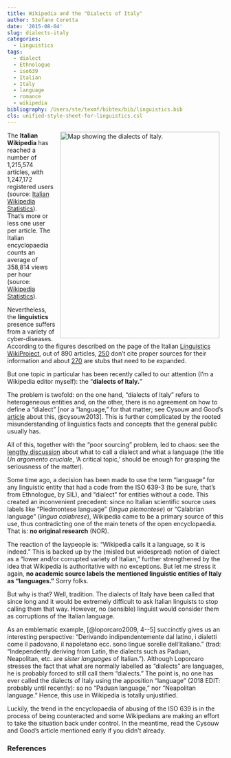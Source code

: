 ```yaml
---
title: Wikipedia and the "Dialects of Italy"
author: Stefano Coretta
date: '2015-08-04'
slug: dialects-italy
categories:
  - Linguistics
tags:
  - dialect
  - Ethnologue
  - iso639
  - Italian
  - Italy
  - language
  - romance
  - wikipedia
bibliography: /Users/ste/texmf/bibtex/bib/linguistics.bib
cls: unified-style-sheet-for-linguistics.csl
---
```


<img src="https://upload.wikimedia.org/wikipedia/commons/d/dd/Dialetti_parlati_in_Italia.png" alt="Map showing the dialects of Italy." width="371" height="480" align="right" hspace=10/> The **Italian Wikipedia** has reached a number of 1,215,574 articles, with 1,247,172 registered users (source: <a href="https://it.wikipedia.org/wiki/Speciale:Statistiche" target="_blank">Italian Wikipedia Statistics</a>). That&#8217;s more or less one user per article. The Italian encyclopaedia counts an average of 358,814 views per hour (source: <a href="https://stats.wikimedia.org/EN/Sitemap.htm" target="_blank">Wikipedia Statistics</a>).

Nevertheless, the **linguistics** presence suffers from a variety of cyber-diseases. According to the figures described on the page of the Italian <a href="https://it.wikipedia.org/wiki/Progetto:Linguistica" target="_blank">Linguistics WikiProject</a>, out of 890 articles, <a href="https://it.wikipedia.org/wiki/Categoria:Senza_fonti_-_linguistica" target="_blank">250</a> don&#8217;t cite proper sources for their information and about <a href="https://it.wikipedia.org/wiki/Categoria:Stub_-_linguistica" target="_blank">270</a> are stubs that need to be expanded.

But one topic in particular has been recently called to our attention (I&#8217;m a Wikipedia editor myself): the "**dialects of Italy.**"

The problem is twofold: on the one hand, "dialects of Italy" refers to heterogeneous entities and, on the other, there is no agreement on how to define a "dialect" [nor a "language," for that matter; see Cysouw and Good&#8217;s <a href="http://scholarspace.manoa.hawaii.edu/handle/10125/4606" target="_blank">article</a> about this, @cysouw2013]. This is further complicated by the rooted misunderstanding of linguistics facts and concepts that the general public usually has.

All of this, together with the "poor sourcing" problem, led to chaos: see the <a href="https://it.wikipedia.org/wiki/Discussioni_progetto:Linguistica/Archivio15#Un_argomento_cruciale" target="_blank">lengthy discussion</a> about what to call a dialect and what a language (the title _Un argomento cruciale_, &#8216;A critical topic,&#8217; should be enough for grasping the seriousness of the matter).

Some time ago, a decision has been made to use the term "language" for any linguistic entity that had a code from the ISO 639-3 (to be sure, that&#8217;s from Ethnologue, by SIL), and "dialect" for entities without a code. This created an inconvenient precedent: since no Italian scientific source uses labels like "Piedmontese language" (_lingua piemontese_) or "Calabrian language" (_lingua calabrese_), Wikipedia came to be a primary source of this use, thus contradicting one of the main tenets of the open encyclopaedia. That is: **no original research** (NOR).

The reaction of the laypeople is: "Wikipedia calls it a language, so it is indeed." This is backed up by the (misled but widespread) notion of dialect as a "lower and/or corrupted variety of Italian," further strengthened by the idea that Wikipedia is authoritative with no exceptions. But let me stress it again, **no academic source labels the mentioned linguistic entities of Italy as "languages."** Sorry folks.

But why is that? Well, tradition. The dialects of Italy have been called that since long and it would be extremely difficult to ask Italian linguists to stop calling them that way. However, no (sensible) linguist would consider them as corruptions of the Italian language.

As an emblematic example, [@loporcaro2009, 4--5] succinctly gives us an interesting perspective: "Derivando indipendentemente dal latino, i dialetti come il padovano, il napoletano ecc. sono lingue sorelle dell&#8217;italiano." (trad: "Independently deriving from Latin, the dialects such as Paduan, Neapolitan, etc. are _sister languages_ of Italian."). Although Loporcaro stresses the fact that what are normally labelled as "dialects" are languages, he is probably forced to still call them "dialects." The point is, no one has ever called the dialects of Italy using the apposition "language" (2018 EDIT: probably until recently): so no "Paduan language," nor "Neapolitan language." Hence, this use in Wikipedia is totally unjustified.

Luckily, the trend in the encyclopaedia of abusing of the ISO 639 is in the process of being counteracted and some Wikipedians are making an effort to take the situation back under control. In the meantime, read the Cysouw and Good&#8217;s article mentioned early if you didn&#8217;t already.

### References

[1]: https://it.wikipedia.org/wiki/Lingue_parlate_in_Italia#/media/File:Dialetti_parlati_in_Italia.png
